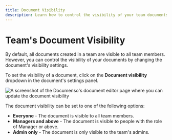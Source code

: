 ```yaml
---
title: Document Visibility
description: Learn how to control the visibility of your team documents.
---
```


# Team's Document Visibility

By default, all documents created in a team are visible to all team members. However, you can control the visibility of your documents by changing the document's visibility settings.

To set the visibility of a document, click on the **Document visibility** dropdown in the document's settings panel.

![A screenshot of the Documenso's document editor page where you can update the document visibility](/document-visibility-settings.webp)

The document visibility can be set to one of the following options:

- **Everyone** - The document is visible to all team members.
- **Managers and above** - The document is visible to people with the role of Manager or above.
- **Admin only** - The document is only visible to the team's admins.
